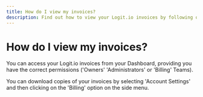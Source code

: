 ```yaml
---
title: How do I view my invoices?
description: Find out how to view your Logit.io invoices by following our simple and easy to follow help centre article.
---
```


# How do I view my invoices?

You can access your Logit.io invoices from your Dashboard, providing you 
have the correct permissions ('Owners' 'Administrators' or 'Billing' Teams).

You can download copies of your invoices by selecting 'Account Settings' 
and then clicking on the 'Billing' option on the side menu.